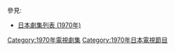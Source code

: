 {{Catnav|頁面分類|...|電視節目|電視劇|每年電視影集|1970年電視影集}}
{{Catnav|頁面分類|...|电视节目|电视剧|各國電視劇|日本電視劇|每年日本電視劇集}}

{{cat year nav
| year = 1970
| cat = 日本電視劇集 
| sortkey = 日本電視劇集
| article = 日本電視劇
| in = 
}}
參見:
*[[日本劇集列表_(1970年)|日本劇集列表 (1970年)]]

[[Category:1970年電視劇集|Category:1970年電視劇集]]
[[Category:1970年日本電視節目|Category:1970年日本電視節目]]